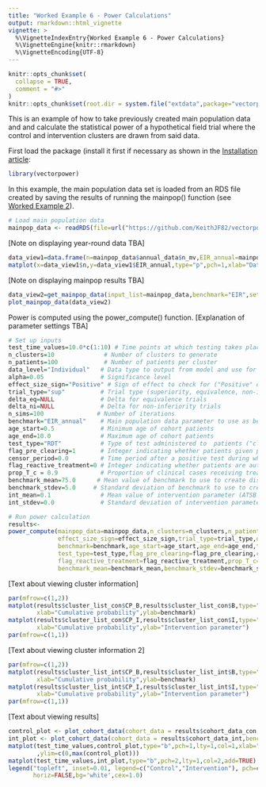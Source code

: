 ```yaml
---
title: "Worked Example 6 - Power Calculations"
output: rmarkdown::html_vignette
vignette: >
  %\VignetteIndexEntry{Worked Example 6 - Power Calculations}
  %\VignetteEngine{knitr::rmarkdown}
  %\VignetteEncoding{UTF-8}
---
```


```r
knitr::opts_chunk$set(
  collapse = TRUE,
  comment = "#>"
)
knitr::opts_chunk$set(root.dir = system.file("extdata",package="vectorpower"))
```

This is an example of how to take previously created main population data and and calculate the statistical power of a hypothetical field trial where the control and intervention clusters are drawn from said data.

First load the package (install it first if necessary as shown in the [Installation article](https://keithjf82.github.io/vectorpower/articles/B_installation.html):

```r
library(vectorpower)
```

In this example, the main population data set is loaded from an RDS file created by saving the results of running the mainpop() function (see [Worked Example 2](https://keithjf82.github.io/vectorpower/articles/D_worked_example02.html)).

```r
# Load main population data
mainpop_data <- readRDS(file=url("https://github.com/KeithJF82/vectorpower/raw/master/inst/extdata/DemoFolder1/mainpop_data.Rds"))
```

[Note on displaying year-round data TBA]

```r
data_view1=data.frame(n=mainpop_data$annual_data$n_mv,EIR_annual=mainpop_data$annual_data$EIRy)
matplot(x=data_view1$n,y=data_view1$EIR_annual,type="p",pch=1,xlab="Dataset",ylab="Annual EIR")
```

[Note on displaying mainpop results TBA]

```r
data_view2=get_mainpop_data(input_list=mainpop_data,benchmark="EIR",set_n_mv=mainpop_data$n_mv_set)
plot_mainpop_data(data_view2)
```

Power is computed using the power_compute() function. [Explanation of parameter settings TBA]

```r
# Set up inputs
test_time_values=10.0*c(1:10) # Time points at which testing takes place
n_clusters=10              # Number of clusters to generate
n_patients=100             # Number of patients per cluster
data_level="Individual"   # Data type to output from model and use for power calculation ("Cluster" or "Individual")
alpha=0.05                # Significance level
effect_size_sign="Positive" # Sign of effect to check for ("Positive" or "Negative")
trial_type="sup"          # Trial type (superiority, equivalence, non-inferiority - "sup", "eq", "ni")
delta_eq=NULL             # Delta for equivalence trials
delta_ni=NULL             # Delta for non-inferiority trials
n_sims=100               # Number of iterations
benchmark="EIR_annual"    # Main population data parameter to use as benchmark for generating clusters
age_start=0.5             # Minimum age of cohort patients
age_end=10.0              # Maximum age of cohort patients
test_type="RDT"           # Type of test administered to  patients ("clin" = clinical, "RDT" = rapid diagnostic test)
flag_pre_clearing=1       # Integer indicating whether patients given pre-trial prophylaxis (if 1, place all patients                               into prophylaxis category at start)
censor_period=0.0         # Time period after a positive test during which a patient is not counted towards incidence
flag_reactive_treatment=0 # Integer indicating whether patients are automatically given prophylaxis after a positive                                test (shifting them into treatment category if a clinical case, prophylaxis category                                    otherwise)
prop_T_c = 0.9            # Proportion of clinical cases receiving treatment independent of trial-related testing
benchmark_mean=75.0      # Mean value of benchmark to use to create distribution
benchmark_stdev=5.0     # Standard deviation of benchmark to use to create distribution
int_mean=0.1              # Mean value of intervention parameter (ATSB mortality rate) in intervention clusters
int_stdev=0.0             # Standard deviation of intervention parameter in intervention clusters

# Run power calculation
results<-
power_compute(mainpop_data=mainpop_data,n_clusters=n_clusters,n_patients=n_patients,data_level=data_level,alpha=alpha,
              effect_size_sign=effect_size_sign,trial_type=trial_type,delta_eq=delta_eq,delta_ni=delta_ni,n_sims=n_sims,
              benchmark=benchmark,age_start=age_start,age_end=age_end,test_time_values=test_time_values,
              test_type=test_type,flag_pre_clearing=flag_pre_clearing,censor_period=censor_period,
              flag_reactive_treatment=flag_reactive_treatment,prop_T_c=prop_T_c,
              benchmark_mean=benchmark_mean,benchmark_stdev=benchmark_stdev,int_mean=int_mean,int_stdev=int_stdev)
```

[Text about viewing cluster information]

```r
par(mfrow=c(1,2))
matplot(results$cluster_list_con$CP_B,results$cluster_list_con$B,type="p",pch=1,col=3,
        xlab="Cumulative probability",ylab=benchmark)
matplot(results$cluster_list_con$CP_I,results$cluster_list_con$I,type="p",pch=1,col=3,
        xlab="Cumulative probability",ylab="Intervention parameter")
par(mfrow=c(1,1))
```

[Text about viewing cluster information 2]

```r
par(mfrow=c(1,2))
matplot(results$cluster_list_int$CP_B,results$cluster_list_int$B,type="p",pch=1,col=3,
        xlab="Cumulative probability",ylab=benchmark)
matplot(results$cluster_list_int$CP_I,results$cluster_list_int$I,type="p",pch=1,col=3,
        xlab="Cumulative probability",ylab="Intervention parameter")
par(mfrow=c(1,1))
```

[Text about viewing results]

```r
control_plot <- plot_cohort_data(cohort_data = results$cohort_data_con,benchmark = "test_inc",flag_output=2)
int_plot <- plot_cohort_data(cohort_data = results$cohort_data_int,benchmark = "test_inc",flag_output=2)
matplot(test_time_values,control_plot,type="b",pch=1,lty=1,col=1,xlab="time (days)",ylab="Average test incidence"
        ,ylim=c(0,max(control_plot)))
matplot(test_time_values,int_plot,type="b",pch=2,lty=1,col=2,add=TRUE)
legend("topleft", inset=0.01, legend=c("Control","Intervention"), pch=c(1:2),col=c(1:2),
       horiz=FALSE,bg='white',cex=1.0)
```
